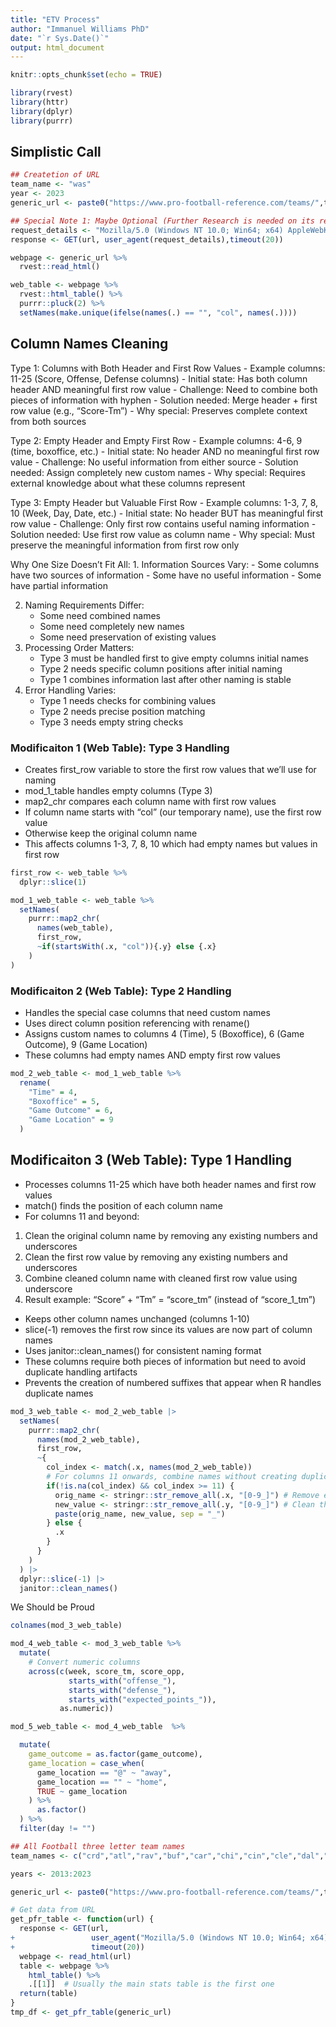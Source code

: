 ```yaml
---
title: "ETV Process"
author: "Immanuel Williams PhD"
date: "`r Sys.Date()`"
output: html_document
---
```


```r
knitr::opts_chunk$set(echo = TRUE)
```


```r
library(rvest)
library(httr)
library(dplyr)
library(purrr)
```



## Simplistic Call
```r
## Createtion of URL
team_name <- "was"
year <- 2023
generic_url <- paste0("https://www.pro-football-reference.com/teams/",team_name,"/",year,".htm#all_games")
```


```r
## Special Note 1: Maybe Optional (Further Research is needed on its relevance)
request_details <- "Mozilla/5.0 (Windows NT 10.0; Win64; x64) AppleWebKit/537.36 (KHTML, like Gecko) Chrome/91.0.4472.124 Safari/537.36"
response <- GET(url, user_agent(request_details),timeout(20))
```


```r
webpage <- generic_url %>% 
  rvest::read_html()

web_table <- webpage %>% 
  rvest::html_table() %>% 
  purrr::pluck(2) %>% 
  setNames(make.unique(ifelse(names(.) == "", "col", names(.))))
```


## Column Names Cleaning



Type 1: Columns with Both Header and First Row Values
- Example columns: 11-25 (Score, Offense, Defense columns)
- Initial state: Has both column header AND meaningful first row value
- Challenge: Need to combine both pieces of information with hyphen
- Solution needed: Merge header + first row value (e.g., "Score-Tm")
- Why special: Preserves complete context from both sources

Type 2: Empty Header and Empty First Row
- Example columns: 4-6, 9 (time, boxoffice, etc.)
- Initial state: No header AND no meaningful first row value
- Challenge: No useful information from either source
- Solution needed: Assign completely new custom names
- Why special: Requires external knowledge about what these columns represent

Type 3: Empty Header but Valuable First Row
- Example columns: 1-3, 7, 8, 10 (Week, Day, Date, etc.)
- Initial state: No header BUT has meaningful first row value
- Challenge: Only first row contains useful naming information
- Solution needed: Use first row value as column name
- Why special: Must preserve the meaningful information from first row only

Why One Size Doesn't Fit All:
1. Information Sources Vary:
   - Some columns have two sources of information
   - Some have no useful information
   - Some have partial information
   
2. Naming Requirements Differ:
   - Some need combined names
   - Some need completely new names
   - Some need preservation of existing values

3. Processing Order Matters:
   - Type 3 must be handled first to give empty columns initial names
   - Type 2 needs specific column positions after initial naming
   - Type 1 combines information last after other naming is stable

4. Error Handling Varies:
   - Type 1 needs checks for combining values
   - Type 2 needs precise position matching
   - Type 3 needs empty string checks


### Modificaiton 1 (Web Table): Type 3 Handling

- Creates first_row variable to store the first row values that we'll use for naming
- mod_1_table handles empty columns (Type 3)
- map2_chr compares each column name with first row values
- If column name starts with "col" (our temporary name), use the first row value
- Otherwise keep the original column name
- This affects columns 1-3, 7, 8, 10 which had empty names but values in first row

```r
first_row <- web_table %>% 
  dplyr::slice(1)

mod_1_web_table <- web_table %>% 
  setNames(
    purrr::map2_chr(
      names(web_table),
      first_row,
      ~if(startsWith(.x, "col")){.y} else {.x}
    )
)
```


### Modificaiton 2 (Web Table):  Type 2 Handling

- Handles the special case columns that need custom names
- Uses direct column position referencing with rename()
- Assigns custom names to columns 4 (Time), 5 (Boxoffice), 6 (Game Outcome), 9 (Game Location)
- These columns had empty names AND empty first row values


```r
mod_2_web_table <- mod_1_web_table %>% 
  rename(
    "Time" = 4,
    "Boxoffice" = 5,
    "Game Outcome" = 6,
    "Game Location" = 9
  )
```


## Modificaiton 3 (Web Table): Type 1 Handling

- Processes columns 11-25 which have both header names and first row values
- match() finds the position of each column name
- For columns 11 and beyond:

1. Clean the original column name by removing any existing numbers and underscores
2. Clean the first row value by removing any existing numbers and underscores
3. Combine cleaned column name with cleaned first row value using underscore
4. Result example: "Score" + "Tm" = "score_tm" (instead of "score_1_tm")

- Keeps other column names unchanged (columns 1-10)
- slice(-1) removes the first row since its values are now part of column names
- Uses janitor::clean_names() for consistent naming format
- These columns require both pieces of information but need to avoid duplicate handling artifacts
- Prevents the creation of numbered suffixes that appear when R handles duplicate names


```r
mod_3_web_table <- mod_2_web_table |>
  setNames(
    purrr::map2_chr(
      names(mod_2_web_table),
      first_row,
      ~{
        col_index <- match(.x, names(mod_2_web_table))
        # For columns 11 onwards, combine names without creating duplicates
        if(!is.na(col_index) && col_index >= 11) {
          orig_name <- stringr::str_remove_all(.x, "[0-9_]") # Remove existing numbers/underscores
          new_value <- stringr::str_remove_all(.y, "[0-9_]") # Clean the value too
          paste(orig_name, new_value, sep = "_")
        } else {
          .x
        }
      }
    )
  ) |>
  dplyr::slice(-1) |>
  janitor::clean_names()
```



We Should be Proud
```r
colnames(mod_3_web_table)
```


```r
mod_4_web_table <- mod_3_web_table %>% 
  mutate(
    # Convert numeric columns
    across(c(week, score_tm, score_opp, 
             starts_with("offense_"), 
             starts_with("defense_"),
             starts_with("expected_points_")), 
           as.numeric))
```


```r

mod_5_web_table <- mod_4_web_table  %>% 

  mutate(
    game_outcome = as.factor(game_outcome),
    game_location = case_when(
      game_location == "@" ~ "away",
      game_location == "" ~ "home",
      TRUE ~ game_location
    ) %>% 
      as.factor()
  ) %>% 
  filter(day != "")
```















```r

## All Football three letter team names
team_names <- c("crd","atl","rav","buf","car","chi","cin","cle","dal","den","det","gnb","htx","clt","jax","kan","sdg","ram","mia","min","nwe","nor","nyg","nyj","rai","phi","pit","sfo","sea","tam","oti","was")

years <- 2013:2023

generic_url <- paste0("https://www.pro-football-reference.com/teams/",team_names[1],"/",years[1],".htm#all_games")

```

```r
# Get data from URL
get_pfr_table <- function(url) {
  response <- GET(url,
+                 user_agent("Mozilla/5.0 (Windows NT 10.0; Win64; x64) AppleWebKit/537.36 (KHTML, like Gecko) Chrome/91.0.4472.124 Safari/537.36"),
+                 timeout(20))
  webpage <- read_html(url)
  table <- webpage %>% 
    html_table() %>% 
    .[[1]]  # Usually the main stats table is the first one
  return(table)
}
tmp_df <- get_pfr_table(generic_url)

```


